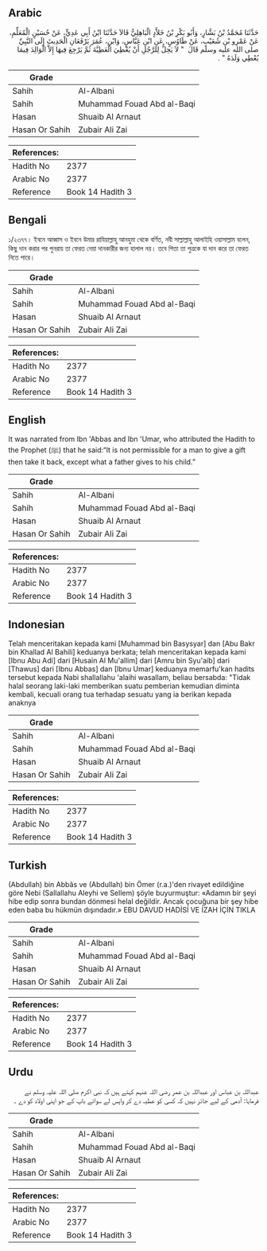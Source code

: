## Arabic


<div dir="rtl" lang="ar" style={{fontSize:'larger',backgroundColor:'#f8f9fa',padding:20}}>
حَدَّثَنَا مُحَمَّدُ بْنُ بَشَّارٍ، وَأَبُو بَكْرِ بْنُ خَلاَّدٍ الْبَاهِلِيُّ قَالاَ حَدَّثَنَا ابْنُ أَبِي عَدِيٍّ، عَنْ حُسَيْنٍ الْمُعَلِّمِ، عَنْ عَمْرِو بْنِ شُعَيْبٍ، عَنْ طَاوُسٍ، عَنِ ابْنِ عَبَّاسٍ، وَابْنِ، عُمَرَ يَرْفَعَانِ الْحَدِيثَ إِلَى النَّبِيِّ صلى الله عليه وسلم قَالَ ‏ "‏ لاَ يَحِلُّ لِلرَّجُلِ أَنْ يُعْطِيَ الْعَطِيَّةَ ثُمَّ يَرْجِعَ فِيهَا إِلاَّ الْوَالِدَ فِيمَا يُعْطِي وَلَدَهُ ‏"‏ ‏.‏
</div>
<div style={{backgroundColor:'#f8f9fa',padding:20, marginBottom: 10}}><table> <thead> <tr> <th>Grade</th> <th></th> </tr> </thead> <tbody> <tr><td>Sahih</td><td>Al-Albani</td></tr><tr><td>Sahih</td><td>Muhammad Fouad Abd al-Baqi</td></tr><tr><td>Hasan</td><td>Shuaib Al Arnaut</td></tr><tr><td>Hasan Or Sahih</td><td>Zubair Ali Zai</td></tr></tbody></table><table> <thead> <tr> <th>References:</th> <th></th> </tr> </thead> <tbody><tr><td>Hadith No</td><td>2377</td></tr><tr><td>Arabic No</td><td>2377</td></tr><tr><td>Reference</td><td>Book 14 Hadith 3</td></tr></tbody></table></div>

## Bengali


<div dir="ltr" lang="bn" style={{fontSize:'larger',backgroundColor:'#f8f9fa',padding:20}}>
১/২৩৭৭। ইবনে আব্বাস ও ইবনে উমার রাযিয়াল্লাহু আনহুমা থেকে বর্ণিত, নবী সাল্লাল্লাহু আলাইহি ওয়াসাল্লাম বলেন, কিছু দান করার পর পুনরায় তা ফেরত নেয়া দানকারীর জন্য হালাল নয়। তবে পিতা তা পুত্রকে যা দান করে তা ফেরত নিতে পারে।
</div>
<div style={{backgroundColor:'#f8f9fa',padding:20, marginBottom: 10}}><table> <thead> <tr> <th>Grade</th> <th></th> </tr> </thead> <tbody> <tr><td>Sahih</td><td>Al-Albani</td></tr><tr><td>Sahih</td><td>Muhammad Fouad Abd al-Baqi</td></tr><tr><td>Hasan</td><td>Shuaib Al Arnaut</td></tr><tr><td>Hasan Or Sahih</td><td>Zubair Ali Zai</td></tr></tbody></table><table> <thead> <tr> <th>References:</th> <th></th> </tr> </thead> <tbody><tr><td>Hadith No</td><td>2377</td></tr><tr><td>Arabic No</td><td>2377</td></tr><tr><td>Reference</td><td>Book 14 Hadith 3</td></tr></tbody></table></div>

## English


<div dir="ltr" lang="en" style={{fontSize:'larger',backgroundColor:'#f8f9fa',padding:20}}>
It was narrated from Ibn 'Abbas and Ibn 'Umar, who attributed the Hadith to the Prophet (ﷺ) that he said:“It is not permissible for a man to give a gift then take it back, except what a father gives to his child.”
</div>
<div style={{backgroundColor:'#f8f9fa',padding:20, marginBottom: 10}}><table> <thead> <tr> <th>Grade</th> <th></th> </tr> </thead> <tbody> <tr><td>Sahih</td><td>Al-Albani</td></tr><tr><td>Sahih</td><td>Muhammad Fouad Abd al-Baqi</td></tr><tr><td>Hasan</td><td>Shuaib Al Arnaut</td></tr><tr><td>Hasan Or Sahih</td><td>Zubair Ali Zai</td></tr></tbody></table><table> <thead> <tr> <th>References:</th> <th></th> </tr> </thead> <tbody><tr><td>Hadith No</td><td>2377</td></tr><tr><td>Arabic No</td><td>2377</td></tr><tr><td>Reference</td><td>Book 14 Hadith 3</td></tr></tbody></table></div>

## Indonesian


<div dir="ltr" lang="id" style={{fontSize:'larger',backgroundColor:'#f8f9fa',padding:20}}>
Telah menceritakan kepada kami [Muhammad bin Basysyar] dan [Abu Bakr bin Khallad Al Bahili] keduanya berkata; telah menceritakan kepada kami [Ibnu Abu Adi] dari [Husain Al Mu'allim] dari [Amru bin Syu'aib] dari [Thawus] dari [Ibnu Abbas] dan [Ibnu Umar] keduanya memarfu'kan hadits tersebut kepada Nabi shallallahu 'alaihi wasallam, beliau bersabda: "Tidak halal seorang laki-laki memberikan suatu pemberian kemudian diminta kembali, kecuali orang tua terhadap sesuatu yang ia berikan kepada anaknya
</div>
<div style={{backgroundColor:'#f8f9fa',padding:20, marginBottom: 10}}><table> <thead> <tr> <th>Grade</th> <th></th> </tr> </thead> <tbody> <tr><td>Sahih</td><td>Al-Albani</td></tr><tr><td>Sahih</td><td>Muhammad Fouad Abd al-Baqi</td></tr><tr><td>Hasan</td><td>Shuaib Al Arnaut</td></tr><tr><td>Hasan Or Sahih</td><td>Zubair Ali Zai</td></tr></tbody></table><table> <thead> <tr> <th>References:</th> <th></th> </tr> </thead> <tbody><tr><td>Hadith No</td><td>2377</td></tr><tr><td>Arabic No</td><td>2377</td></tr><tr><td>Reference</td><td>Book 14 Hadith 3</td></tr></tbody></table></div>

## Turkish


<div dir="ltr" lang="tr" style={{fontSize:'larger',backgroundColor:'#f8f9fa',padding:20}}>
(Abdullah) bin Abbâs ve (Abdullah) bin Ömer (r.a.)'den rivayet edildiğine göre Nebi (Sallallahu Aleyhi ve Sellem) şöyle buyurmuştur: «Adamın bir şeyi hibe edip sonra bundan dönmesi helal değildir. Ancak çocuğuna bir şey hibe eden baba bu hükmün dışındadır.» EBU DAVUD HADİSİ VE İZAH İÇİN TIKLA
</div>
<div style={{backgroundColor:'#f8f9fa',padding:20, marginBottom: 10}}><table> <thead> <tr> <th>Grade</th> <th></th> </tr> </thead> <tbody> <tr><td>Sahih</td><td>Al-Albani</td></tr><tr><td>Sahih</td><td>Muhammad Fouad Abd al-Baqi</td></tr><tr><td>Hasan</td><td>Shuaib Al Arnaut</td></tr><tr><td>Hasan Or Sahih</td><td>Zubair Ali Zai</td></tr></tbody></table><table> <thead> <tr> <th>References:</th> <th></th> </tr> </thead> <tbody><tr><td>Hadith No</td><td>2377</td></tr><tr><td>Arabic No</td><td>2377</td></tr><tr><td>Reference</td><td>Book 14 Hadith 3</td></tr></tbody></table></div>

## Urdu


<div dir="rtl" lang="ur" style={{fontSize:'larger',backgroundColor:'#f8f9fa',padding:20}}>
عبداللہ بن عباس اور عبداللہ بن عمر رضی اللہ عنہم کہتے ہیں کہ نبی اکرم صلی اللہ علیہ وسلم نے فرمایا: آدمی کے لیے جائز نہیں کہ کسی کو عطیہ دے کر واپس لے سوائے باپ کے جو اپنی اولاد کو دے ۔
</div>
<div style={{backgroundColor:'#f8f9fa',padding:20, marginBottom: 10}}><table> <thead> <tr> <th>Grade</th> <th></th> </tr> </thead> <tbody> <tr><td>Sahih</td><td>Al-Albani</td></tr><tr><td>Sahih</td><td>Muhammad Fouad Abd al-Baqi</td></tr><tr><td>Hasan</td><td>Shuaib Al Arnaut</td></tr><tr><td>Hasan Or Sahih</td><td>Zubair Ali Zai</td></tr></tbody></table><table> <thead> <tr> <th>References:</th> <th></th> </tr> </thead> <tbody><tr><td>Hadith No</td><td>2377</td></tr><tr><td>Arabic No</td><td>2377</td></tr><tr><td>Reference</td><td>Book 14 Hadith 3</td></tr></tbody></table></div>